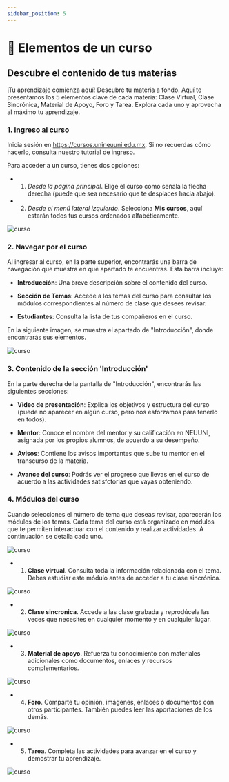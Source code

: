 ```yaml
---
sidebar_position: 5
---
```



# 📘 Elementos de un curso

## Descubre el contenido de tus materias

¡Tu aprendizaje comienza aquí! Descubre tu materia a fondo.
Aquí te presentamos los 5 elementos clave de cada materia: Clase Virtual, Clase Sincrónica, Material de Apoyo, 
Foro y Tarea. Explora cada uno y aprovecha al máximo tu aprendizaje.

### 1. Ingreso al curso

Inicia sesión en https://cursos.unineuuni.edu.mx. Si no recuerdas cómo hacerlo, consulta nuestro <CustomLink href="./ingreso-plataforma"> tutorial de ingreso</CustomLink>.

Para acceder a un curso, tienes dos opciones:

- 1. *Desde la página principal*. Elige el curso como señala la flecha derecha (puede que sea necesario que te 
desplaces hacia abajo).
- 2. *Desde el menú lateral izquierdo*. Selecciona **Mis cursos**, aquí estarán todos tus cursos ordenados 
alfabéticamente.

![curso](./img/apcurs1.jpg)

### 2. Navegar por el curso

Al ingresar al curso, en la parte superior, encontrarás una barra de navegación que muestra en qué apartado te 
encuentras. Esta barra incluye:

- **Introducción**: Una breve descripción sobre el contenido del curso.

- **Sección de Temas**: Accede a los temas del curso para consultar los módulos correspondientes al número de clase que 
desees revisar.

- **Estudiantes**: Consulta la lista de tus compañeros en el curso.

En la siguiente imagen, se muestra el apartado de "Introducción", donde encontrarás sus
elementos.

![curso](./img/apcurs2.jpg)

### 3. Contenido de la sección 'Introducción'

En la parte derecha de la pantalla de "Introducción", encontrarás las siguientes secciones:

- **Video de presentación**: Explica los objetivos y estructura del curso (puede no aparecer 
en algún curso, pero nos esforzamos para tenerlo en todos).

- **Mentor**: Conoce el nombre del mentor y su calificación en NEUUNI, asignada por los propios
alumnos, de acuerdo a su desempeño.

- **Avisos**: Contiene los avisos importantes que sube tu mentor en el transcurso de la materia.

- **Avance del curso**: Podrás ver el progreso que llevas en el curso de acuerdo a las actividades
    satisfctorias que vayas obteniendo.

### 4. Módulos del curso

Cuando selecciones el número de tema que deseas revisar, aparecerán los módulos de los temas.
Cada tema del curso está organizado en módulos que te permiten interactuar con el contenido 
y realizar actividades. A continuación se detalla cada uno.

![curso](./img/apcurs3.jpg)

- 1. **Clase virtual**.
        Consulta toda la información relacionada con el tema. Debes estudiar este módulo
        antes de acceder a tu clase sincrónica.

![curso](./img/apcurs4.jpg)

- 2. **Clase sincronica**.
        Accede a las clase grabada y reprodúcela las veces que necesites en cualquier momento
        y en cualquier lugar.

![curso](./img/apcurs5.jpg)

- 3. **Material de apoyo**.
        Refuerza tu conocimiento con materiales adicionales como documentos, enlaces y recursos 
        complementarios.

![curso](./img/apcurs6.jpg)

- 4. **Foro**.
       Comparte tu opinión, imágenes, enlaces o documentos con otros participantes. También 
       puedes leer las aportaciones de los demás.

![curso](./img/apcurs7.jpg)

- 5. **Tarea**.
       Completa las actividades para avanzar en el curso y demostrar tu aprendizaje.

![curso](./img/apcurs9.jpg)